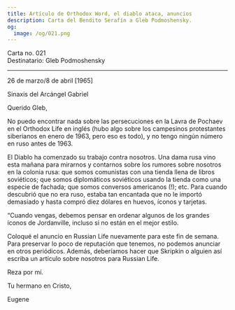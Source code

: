 ```yaml
---
title: Artículo de Orthodox Word, el diablo ataca, anuncios
description: Carta del Bendito Serafín a Gleb Podmoshensky.
og:
  image: /og/021.png
---
```


<div style={{textAlign:'right', fontFamily:'monospace'}}>Carta no. 021</div>
<div style={{textAlign:'left', fontFamily:'monospace'}}>Destinatario: Gleb Podmoshensky</div>

---

26 de marzo/8 de abril [1965]

Sinaxis del Arcángel Gabriel

Querido Gleb,

No puedo encontrar nada sobre las persecuciones en la Lavra de Pochaev en el Orthodox Life en inglés (hubo algo sobre los campesinos protestantes siberianos en enero de 1963, pero eso es todo), y no tengo ningún número en ruso antes de 1963.

El Diablo ha comenzado su trabajo contra nosotros. Una dama rusa vino esta mañana para mirarnos y contarnos sobre los rumores sobre nosotros en la colonia rusa: que somos comunistas con una tienda llena de libros soviéticos; que somos diplomáticos soviéticos usando la tienda como una especie de fachada; que somos conversos americanos (!); etc. Para cuando descubrió que no era ruso, estaba tan encantada que no le importó demasiado y hasta compró diez dólares en huevos, íconos y tarjetas.

“Cuando vengas, debemos pensar en ordenar algunos de los grandes íconos de Jordanville, incluso si no están en el mejor estilo.

Coloqué el anuncio en Russian Life nuevamente para este fin de semana. Para preservar lo poco de reputación que tenemos, no podemos anunciar en otros periódicos. Además, deberíamos hacer que Skripkin o alguien así escriba un artículo sobre nosotros para Russian Life.

Reza por mí.

Tu hermano en Cristo,

Eugene